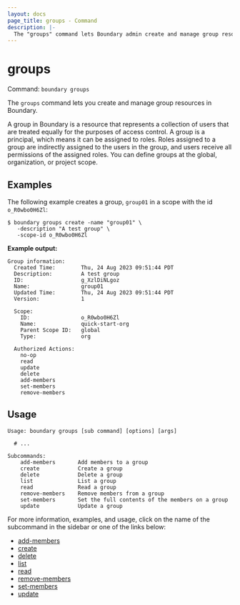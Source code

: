 ```yaml
---
layout: docs
page_title: groups - Command
description: |-
  The "groups" command lets Boundary admin create and manage group resources.
---
```


# groups

Command: `boundary groups`

The `groups` command lets you create and manage group resources in Boundary.

A group in Boundary is a resource that represents a collection of users that are treated equally for the purposes of access control.
A group is a principal, which means it can be assigned to roles.
Roles assigned to a group are indirectly assigned to the users in the group, and users receive all permissions of the assigned roles.
You can define groups at the global, organization, or project scope.

## Examples

The following example creates a group, `group01` in a scope with the id `o_R0wbo0H6Zl`:

```shell-session
$ boundary groups create -name "group01" \
   -description "A test group" \
   -scope-id o_R0wbo0H6Zl
```

**Example output:**

<CodeBlockConfig hideClipboard>

```plaintext
Group information:
  Created Time:        Thu, 24 Aug 2023 09:51:44 PDT
  Description:         A test group
  ID:                  g_XzlDiNLgoz
  Name:                group01
  Updated Time:        Thu, 24 Aug 2023 09:51:44 PDT
  Version:             1

  Scope:
    ID:                o_R0wbo0H6Zl
    Name:              quick-start-org
    Parent Scope ID:   global
    Type:              org

  Authorized Actions:
    no-op
    read
    update
    delete
    add-members
    set-members
    remove-members
```

</CodeBlockConfig>

## Usage

<CodeBlockConfig hideClipboard>

```shell-session
Usage: boundary groups [sub command] [options] [args]

  # ...

Subcommands:
    add-members       Add members to a group
    create            Create a group
    delete            Delete a group
    list              List a group
    read              Read a group
    remove-members    Remove members from a group
    set-members       Set the full contents of the members on a group
    update            Update a group
```

</CodeBlockConfig>

For more information, examples, and usage, click on the name
of the subcommand in the sidebar or one of the links below:

- [add-members](/boundary/docs/commands//groups/add-members)
- [create](/boundary/docs/commands//groups/create)
- [delete](/boundary/docs/commands//groups/delete)
- [list](/boundary/docs/commands//groups/list)
- [read](/boundary/docs/commands//groups/read)
- [remove-members](/boundary/docs/commands//groups/remove-members)
- [set-members](/boundary/docs/commands//groups/set-members)
- [update](/boundary/docs/commands//groups/update)

